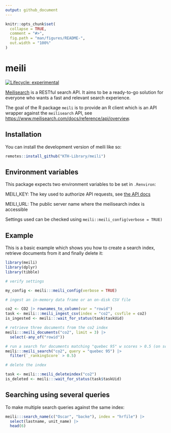 ```yaml
---
output: github_document
---
```


<!-- README.md is generated from README.Rmd. Please edit that file -->

```r
knitr::opts_chunk$set(
  collapse = TRUE,
  comment = "#>",
  fig.path = "man/figures/README-",
  out.width = "100%"
)
```

# meili

<!-- badges: start -->
[![Lifecycle: experimental](https://img.shields.io/badge/lifecycle-experimental-orange.svg)](https://lifecycle.r-lib.org/articles/stages.html#experimental)
<!-- badges: end -->

[Meilisearch](https://meilisearch.com) is a RESTful search API. It aims to be a ready-to-go solution for everyone who wants a fast and relevant search experience.

The goal of the R package `meili` is to provide an R client which is an API wrapper against the `meilisearch` API, see <https://www.meilisearch.com/docs/reference/api/overview>.

## Installation

You can install the development version of meili like so:

``` r
remotes::install_github("KTH-Library/meili")
```

## Environment variables

This package expects two environment variables to be set in `.Renviron`:

MEILI_KEY: The key used to authorize API requests, see [the API docs](https://www.meilisearch.com/docs/learn/security/master_api_keys#communicating-with-a-protected-instance)

MEILI_URL: The public server name where the meilisearch index is accessible

Settings used can be checked using `meili::meili_config(verbose = TRUE)`

## Example

This is a basic example which shows you how to create a search index, retrieve documents from it and finally delete it:

```r
library(meili)
library(dplyr)
library(tibble)

# verify settings

my_config <- meili:::meili_config(verbose = TRUE)

# ingest an in-memory data frame or an on-disk CSV file

co2 <- CO2 |> rownames_to_column(var = "rowid")
task <- meili:::meili_ingest_csv(index = "co2", csvfile = co2)
is_ingested <- meili:::wait_for_status(task$taskUid)

# retrieve three documents from the co2 index
meili:::meili_documents("co2", limit = 3) |> 
  select(-any_of("rowid"))

# run a search for documents matching "quebec 95" w scores > 0.5 (on scale 0..1)
meili:::meili_search("co2", query = "quebec 95") |> 
  filter(`_rankingScore` > 0.5)

# delete the index

task <- meili:::meili_deleteindex("co2")
is_deleted <- meili:::wait_for_status(task$taskUid)


```

## Searching using several queries

To make multiple search queries against the same index:

```r

meili:::search_name(c("Oscar", "backe"), index = "hrfile") |> 
  select(lastname, unit_name) |> 
  head(6)

```
